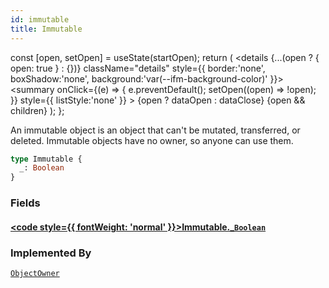 ```yaml
---
id: immutable
title: Immutable
---
```









  const [open, setOpen] = useState(startOpen);
  return (
    <details {...(open ? { open: true } : {})} className="details" style={{ border:'none', boxShadow:'none', background:'var(--ifm-background-color)' }}>
      <summary
        onClick={(e) => {
          e.preventDefault();
          setOpen((open) => !open);
        }}
        style={{ listStyle:'none' }}
      >
      {open ? dataOpen : dataClose}
      </summary>
      {open && children}
    </details>
  );
};








An immutable object is an object that can't be mutated, transferred, or deleted.
Immutable objects have no owner, so anyone can use them.


```graphql
type Immutable {
  _: Boolean
}
```




### Fields

#### [<code style={{ fontWeight: 'normal' }}>Immutable.<b>_</b></code>](#)<Bullet />[`Boolean`](/references/iota-api/iota-graphql/reference/types/scalars/boolean) <Badge class="badge badge--secondary" text="scalar"/> 
> 
> 
> 
> 





### Implemented By

[`ObjectOwner`](/references/iota-api/iota-graphql/reference/types/unions/object-owner)  <Badge class="badge badge--secondary" text="union"/>

